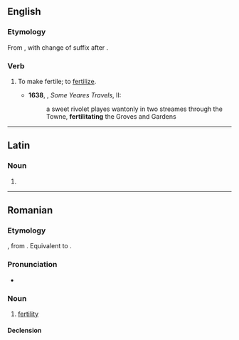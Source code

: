 ==English==

===Etymology===
From {{m|en|fertility}}, with change of suffix after {{m|en|debilitate}}.

===Verb===
{{en-verb}}

# {{lb|en|rare|obsolete}} To make fertile; to [[fertilize]].
#* '''1638''', {{w|Sir Thomas Herbert, 1st Baronet|Thomas Herbert}}, ''Some Yeares Travels'', II:
#*: a sweet rivolet playes wantonly in two streames through the Towne, '''fertilitating''' the Groves and Gardens

----

==Latin==

===Noun===
{{la-noun-form|fertilitāte}}

# {{inflection of|la|fertilitās||abl|s}}

----

==Romanian==

===Etymology===
{{bor+|ro|fr|fertilité}}, from {{der|ro|la|fertilitas}}. Equivalent to {{suffix|ro|fertil|itate}}.

===Pronunciation===
* {{IPA|ro|[fer.ti.liˈta.te]}}

===Noun===
{{ro-noun|f|-}}

# [[fertility]]

====Declension====
{{ro-noun-f-tate|fertili|n=sg}}